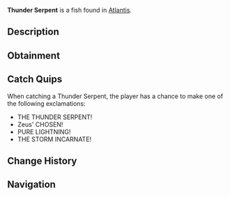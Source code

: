 {{FishInfobox
|image          = Thunder Serpent.png
|rarity         = Legendary
|sea            = First Sea
|location       = [[Atlantis]]
|sublocation    = 
|sources        = Fishing Rod
|radar_location = 
|xp             = 1200
|weather        = Rain
|time           = Night
|season         = 
|bait           = 
|base_weight    = 200
|base_value     = 2500
|weight_range   = 100
|base_chance    = 1
|base_resil     = 20
}}
'''Thunder Serpent''' is a {{Rarity|Legendary}} fish found in [[Atlantis]].

== Description ==
{{Description|A massive eel-like creature that channels Zeus' lightning directly. Its presence can electrify entire sections of the pool during storms.|Bestiary Entry}}

== Obtainment ==
{{Description|Only appears during the fiercest thunderstorms in zeus pool.|Bestiary Hint}}
{{Fish Availability|
Atlantis/Zeus's Rod Room
|top_rods      = 
Leviathan's Fang Rod\51022.5\189798.42;
Free Spirit Rod\44965.25\192022.86;
Trident Rod\41466.67\178405.61;
Great Rod of Oscar\41388.71\108350.62;
Ethereal Prism Rod\39123.86\109765.03;
Resourceful Rod\30008.44\90217.5;
Destiny Rod\31307.07\95679.67;
Azure Of Lagoon\36944.47\136997.69;
No-Life Rod\37588.04\129947.27;
Fischer's Rod\18014.43\81260.92;
Plastic Rod\18201.75\83877.33;
Adventurer's Rod\27886.39\117084.67;
Astralhook Rod\39092.21\109338.46;
Seraphic Rod\37725.19\110509.82;
Rod Of The Forgotten Fang\35202.34\107986.95;
Challenger's Rod\33803.72\108862.85;
Blazebringer Rod\32249.67\106312.52;
Rod Of The Depths\31512.88\97753.96;
Rod Of The Exalted One\31097.43\97474.32;
Zeus Rod\30357.37\100225.14;
Verdant Shear Rod\29727.92\100867.52;
Depthseeker Rod\27231.21\94058.49;
Avalanche Rod\24457.81\84620.89;
Volcanic Rod\23653.75\79206.35;
Steady Rod\7666.5\31971.54
|recommended   = Trident Rod
}}

== Catch Quips ==
When catching a Thunder Serpent, the player has a chance to make one of the following exclamations:
* THE THUNDER SERPENT!
* Zeus' CHOSEN!
* PURE LIGHTNING!
* THE STORM INCARNATE!

== Change History ==
{{Change History|{{subst:Current Version}}}}

== Navigation ==
{{Fish Navbox|Atlantis}}